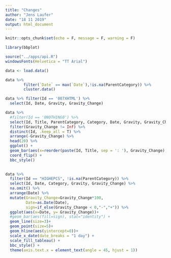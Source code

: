 ```yaml
---
title: "Changes"
author: "Jens Laufer"
date: "18 11 2019"
output: html_document
---
```


```r
knitr::opts_chunk$set(echo = F, message = F, warning = F)
```

```r
library(bbplot)
```


```r
source("../apps/api.R")
windowsFonts(Helvetica = "TT Arial")
```

```r
data <- load.data()
```



```r
data %>%
        filter(`Date` == max(`Date`),!is.na(ParentCategory)) %>% 
        cluster.data()
```


```r
data %>% filter(Id == '007XHTML') %>% 
  select(Id, Date, Gravity, Gravity_Change)
```


```r
data %>% 
  #filter(Id == '0NOTHING0') %>% 
  select(Id, Title, ParentCategory, Category, Date, Gravity, Gravity_Change) %>% 
  filter(Gravity_Change != Inf) %>% 
  distinct(Id, .keep_all = T) %>% 
  arrange(-Gravity_Change) %>% 
  head(20) %>% 
  ggplot() +
  geom_bar(aes(x=reorder(paste(Id, Title, sep = ': '), Gravity_Change), y=Gravity_Change), stat = 'identity') +
  coord_flip() +
  bbc_style()
  
```
```r
data %>% 
  filter(Id == "HIGHEPCS", !is.na(ParentCategory)) %>% 
  select(Id, Date, Category, Gravity, Gravity_Change) %>% 
  na.omit() %>% 
  arrange(Date) %>% 
  mutate(Gravity_Change=Gravity_Change*100,
         Date=as.Date(Date), 
         sign=if_else(Gravity_Change < 0,"-","+")) %>% 
  ggplot(aes(x=Date, y= Gravity_Change))+
  #geom_bar(aes(fill=sign), stat="identity") +
  geom_line(size=3)+
  geom_point(size=5)+
  geom_hline(aes(yintercept=0))+
  scale_x_date(date_breaks = "1 day") +
  scale_fill_tableau() +
  bbc_style() +
  theme(axis.text.x = element_text(angle = 45, hjust = 1))
```



